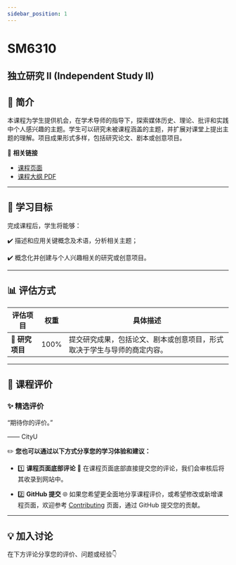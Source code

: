 ```yaml
---
sidebar_position: 1
---
```


# SM6310
## 独立研究 II (Independent Study II)

## **📘 简介**
本课程为学生提供机会，在学术导师的指导下，探索媒体历史、理论、批评和实践中个人感兴趣的主题。学生可以研究未被课程涵盖的主题，并扩展对课堂上提出主题的理解。项目成果形式多样，包括研究论文、剧本或创意项目。

🔗 **相关链接**
- [课程页面](https://www.cityu.edu.hk/catalogue/pg/202526/course/SM6310.htm)
- [课程大纲 PDF](https://www.cityu.edu.hk/catalogue/pg/202526/course/SM6310.pdf)

---

## **🎯 学习目标**

完成课程后，学生将能够：

✔️ 描述和应用关键概念及术语，分析相关主题；

✔️ 概念化并创建与个人兴趣相关的研究或创意项目。

---

## **📊 评估方式**

| **评估项目**          | **权重** | **具体描述**                                                                                       |
|----------------------|---------|---------------------------------------------------------------------------------------------------|
| **📂 研究项目**       | 100%     | 提交研究成果，包括论文、剧本或创意项目，形式取决于学生与导师的商定内容。                                              |

---

## **💬 课程评价**

### ✨ **精选评价**
<div className={commentStyles.commentBox}>
    <p className={commentStyles.commentText}>
        “期待你的评价。”
    </p>
    <p className={commentStyles.commentAuthor}>—— CityU</p>
</div>

✏️ **您也可以通过以下方式分享您的学习体验和建议：**

- 1️⃣ **课程页面底部评论**
💬 在课程页面底部直接提交您的评论，我们会审核后将其收录到网站中。

- 2️⃣ **GitHub 提交**
🌐 如果您希望更全面地分享课程评价，或希望修改或新增课程页面，欢迎参考 [Contributing](/contributing) 页面，通过 GitHub 提交您的贡献。

---

## **💡 加入讨论**

在下方评论分享您的评价、问题或经验👇
<Utterances />